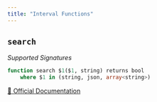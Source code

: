```yaml
---
title: "Interval Functions"
---
```


## `search`

*Supported Signatures*
```sql
function search $1($1, string) returns bool
	where $1 in (string, json, array<string>)
```
[🔗 Official Documentation](https://cloud.google.com/bigquery/docs/reference/standard-sql/functions-and-operators#search)


